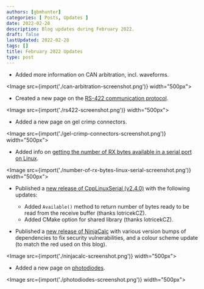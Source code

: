 ```yaml
---
authors: [gbmhunter]
categories: [ Posts, Updates ]
date: 2022-02-28
description: Blog updates during February 2022.
draft: false
lastUpdated: 2022-02-28
tags: []
title: February 2022 Updates
type: post
---
```



* Added more information on CAN arbitration, incl. waveforms.

<Image src={import('./can-arbitration-screenshot.png')} width="500px"></Image>

* Created a new page on the [RS-422 communication protocol](/electronics/communication-protocols/rs-422-protocol/).

<Image src={import('./rs422-screenshot.png')} width="500px"></Image>

* Added a new page on gel crimp connectors.

<Image src={import('./gel-crimp-connectors-screenshot.png')} width="500px"></Image>

* Added info on [getting the number of RX bytes available in a serial port on Linux](/programming/operating-systems/linux/linux-serial-ports-using-c-cpp/).

<Image src={import('./number-of-rx-bytes-linux-serial-screenshot.png')} width="500px"></Image>

* Published a [new release of CppLinuxSerial (v2.4.0)](https://github.com/gbmhunter/CppLinuxSerial/releases/tag/v2.4.0) with the following updates:
    * Added `Available()` method to return number of bytes ready to be read from the receive buffer (thanks lotricekCZ).
    * Added CMake option for shared library (thanks lotricekCZ).

* Published a [new release of NinjaCalc](https://ninjacalc.mbedded.ninja/calculators/electronics/cabling/wire-gauge-calculator) with various version bumps of dependencies to fix security vulnerabilities, and a colour scheme update (to match the red used on this blog).

<Image src={import('./ninjacalc-screenshot.png')} width="500px"></Image>

* Added a new page on [photodiodes](/electronics/components/diodes/photodiodes/).

<Image src={import('./photodiodes-screenshot.png')} width="500px"></Image>
